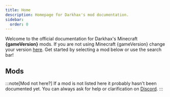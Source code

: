 ```yaml
---
title: Home
description: Homepage for Darkhax's mod documentation.
sidebar:
  order: 0
---
```



Welcome to the official documentation for Darkhax's Minecraft **{gameVersion}** mods. If you are not using Minecraft
{gameVersion} change your version [here](https://docs.darkhax.net). Get started by selecting a mod below or use the
search bar!

## Mods
:::note[Mod not here?]
If a mod is not listed here it probably hasn't been documented yet. You can always ask for help or clarification on
[Discord](https://discord.darkhax.net).
:::

<CardGrid>
    <ModCard projectId={280510} ref="/attributefix/intro/"/>
    <ModCard projectId={228525} ref="/bookshelf/intro/"/>
    <ModCard projectId={250419} ref="/enchantment-descriptions/intro/"/>
</CardGrid>